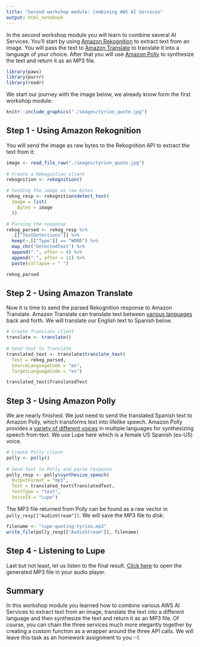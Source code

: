 ```yaml
---
title: "Second workshop module: Combining AWS AI Services"
output: html_notebook
---
```


In the second workshop module you will learn to combine several AI Services. You'll start by using [Amazon Rekognition](https://aws.amazon.com/rekognition/) to extract text from an image. You will pass the text to [Amazon Translate](https://aws.amazon.com/translate/) to translate it into a language of your choice. After that you will use [Amazon Polly](https://aws.amazon.com/polly/) to synthesize the text and return it as an MP3 file.

```r
library(paws)
library(purrr)
library(readr)
```

We start our journey with the image below, we already know form the first workshop module: 

<p align="center">
```r
knitr::include_graphics("./images/tyrion_quote.jpg")
```
</p>


## Step 1 - Using Amazon Rekognition

You will send the image as raw bytes to the Rekognition API to extract the text from it:

```r
image <- read_file_raw("./images/tyrion_quote.jpg")
  
# Create a Rekognition client
rekognition <- rekognition()

# Sending the image as raw bytes
rekog_resp <- rekognition$detect_text(
  Image = list(
    Bytes = image
  ))

# Parsing the response
rekog_parsed <- rekog_resp %>%
  .[["TextDetections"]] %>%
  keep(~.[["Type"]] == "WORD") %>%
  map_chr("DetectedText") %>%
  append(".", after = 4) %>%
  append(".", after = 11) %>%
  paste(collapse = " ")

rekog_parsed
```


## Step 2 - Using Amazon Translate

Now it is time to send the parsed Rekognition response to Amazon Translate. Amazon Translate can translate text between [various languages](https://docs.aws.amazon.com/translate/latest/dg/what-is.html) back and forth. We will translate our English text to Spanish below. 

```r
# Create Translate client
translate <- translate()
  
# Send text to Translate
translated_text <- translate$translate_text(
  Text = rekog_parsed,
  SourceLanguageCode = "en",
  TargetLanguageCode = "es")

translated_text$TranslatedText
```


## Step 3 - Using Amazon Polly

We are nearly finished. We just need to send the translated Spanish text to Amazon Polly, which transforms text into lifelike speech. Amazon Polly provides a [variety of different voices](https://docs.aws.amazon.com/polly/latest/dg/SupportedLanguage.html) in multiple languages for synthesizing speech from text. We use Lupe here which is a female US Spanish (es-US) voice.

```r
# Create Polly client
polly <- polly()
  
# Send text to Polly and parse response
polly_resp <- polly$synthesize_speech(
  OutputFormat = "mp3",
  Text = translated_text$TranslatedText,
  TextType = "text",
  VoiceId = "Lupe")
```

The MP3 file returned from Polly can be found as a raw vector in `polly_resp[["AudioStream"]]`. We will save the MP3 file to disk:

```r
filename <- "lupe-quoting-tyrion.mp3"
write_file(polly_resp[["AudioStream"]], filename)
```

## Step 4 - Listening to Lupe

Last but not least, let us listen to the final result. [Click here](lupe-quoting-tyrion.mp3) to open the generated MP3 file in your audio player. 


## Summary

In this workshop module you learned how to combine various AWS AI Services to extract text from an image, translate the text into a different language and then synthesize the text and return it as an MP3 file. Of course, you can chain the three services much more elegantly together by creating a custom function as a wrapper around the three API calls. We will leave this task as an homework assignment to you :-). 

